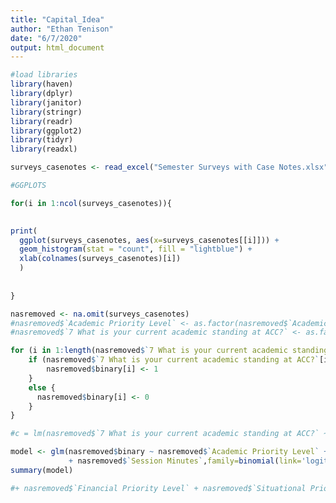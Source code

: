 ```yaml
---
title: "Capital_Idea"
author: "Ethan Tenison"
date: "6/7/2020"
output: html_document
---
```


```r
#load libraries
library(haven)
library(dplyr)
library(janitor)
library(stringr)
library(readr)
library(ggplot2)
library(tidyr)
library(readxl)


```




```r

surveys_casenotes <- read_excel("Semester Surveys with Case Notes.xlsx")


```


```r

#GGPLOTS

for(i in 1:ncol(surveys_casenotes)){
  

print(
  ggplot(surveys_casenotes, aes(x=surveys_casenotes[[i]])) +
  geom_histogram(stat = "count", fill = "lightblue") +
  xlab(colnames(surveys_casenotes)[i])
  )
  
  
}

```

```r

nasremoved <- na.omit(surveys_casenotes)
#nasremoved$`Academic Priority Level` <- as.factor(nasremoved$`Academic Priority Level`)
#nasremoved$`7 What is your current academic standing at ACC?` <- as.factor(nasremoved$`7 What is your current academic standing at ACC?`)

for (i in 1:length(nasremoved$`7 What is your current academic standing at ACC?`)) {
    if (nasremoved$`7 What is your current academic standing at ACC?`[i] == "Good standing -") {
        nasremoved$binary[i] <- 1
    }
    else {
      nasremoved$binary[i] <- 0
    }
}

#c = lm(nasremoved$`7 What is your current academic standing at ACC?` ~ nasremoved$`Academic Priority Level` + nasremoved$`Financial burden total score`, nasremoved=nasremoved)

model <- glm(nasremoved$binary ~ nasremoved$`Academic Priority Level` + nasremoved$`Financial Priority Level` + nasremoved$`Situational Priority Level`
             + nasremoved$`Session Minutes`,family=binomial(link='logit'),data=nasremoved)
summary(model)

#+ nasremoved$`Financial Priority Level` + nasremoved$`Situational Priority Level`



```